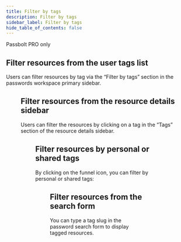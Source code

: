 ```yaml
---
title: Filter by tags
description: Filter by tags
sidebar_label: Filter by tags
hide_table_of_contents: false
---
```


<Chips isUnderMainTitle={true}>Passbolt PRO only</Chips>

## Filter resources from the user tags list

Users can filter resources by tag via the “Filter by tags” section in the passwords workspace primary sidebar.

<Figure src="img/help/2022/05/tags-filter.png" alt="Filter tags"
        caption="fig. Filter tags" size={{width: 400}}/>

## Filter resources from the resource details sidebar

Users can filter the resources by clicking on a tag in the “Tags” section of the resource details sidebar.

<Figure src="img/help/2022/05/tags-untag.png"
        alt="Click on a tag to filter on this tag" caption="fig. Click on a tag to filter on this tag" size={{width: 400}}/>

## Filter resources by personal or shared tags

By clicking on the funnel icon, you can filter by personal or shared tags:

<Figure src="img/help/2022/05/tags-filter-2.png"
        alt="Filter by personal or shared tags" caption="fig. Filter by personal or shared tags" size={{width: 400}}/>

## Filter resources from the search form

You can type a tag slug in the password search form to display tagged resources.
